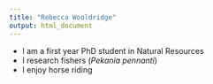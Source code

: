```yaml
---
title: "Rebecca Wooldridge"
output: html_document
---
```


*   I am a first year PhD student in Natural Resources
*   I research fishers (*Pekania pennanti*)
*   I enjoy horse riding